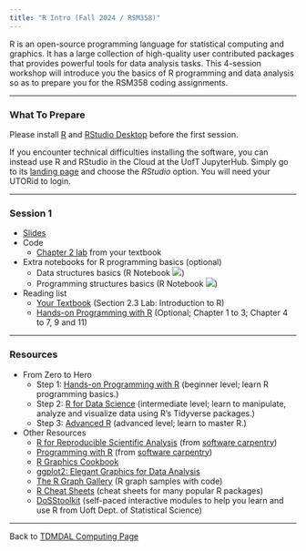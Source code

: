 ```yaml
---
title: "R Intro (Fall 2024 / RSM358)"
---
```


R is an open-source programming language for statistical computing and graphics. It has a large collection of high-quality user contributed packages that provides powerful tools for data analysis tasks. This 4-session workshop will introduce you the basics of R programming and data analysis so as to prepare you for the RSM358 coding assignments.

------------------------------------------------------------------------

### What To Prepare

Please install [R](https://www.r-project.org/) and [RStudio Desktop](https://rstudio.com/products/rstudio/download/) before the first session.

If you encounter technical difficulties installing the software, you can instead use R and RStudio in the Cloud at the UofT JupyterHub. Simply go to its [landing page](https://datatools.utoronto.ca/) and choose the *RStudio* option. You will need your UTORid to login.

------------------------------------------------------------------------

### Session 1

-   [Slides](r_intro_part1.pdf)
-   Code
    -   [Chapter 2 lab](https://www.statlearning.com/resources-second-edition) from your textbook
-   Extra notebooks for R programming basics (optional)
    -   Data structures basics (R Notebook [![](colab-badge.svg)](https://colab.research.google.com/github/tdmdal/r-intro-2024-fall/blob/master/docs/R_Basic_Data_Structures.ipynb))
    -   Programming structures basics (R Notebook [![](colab-badge.svg)](https://colab.research.google.com/github/tdmdal/r-intro-2024-fall/blob/master/docs/R_Basic_Programming_Structures.ipynb))
-   Reading list
    -   [Your Textbook](https://www.statlearning.com/) (Section 2.3 Lab: Introduction to R)
    -   [Hands-on Programming with R](https://rstudio-education.github.io/hopr/) (Optional; Chapter 1 to 3; Chapter 4 to 7, 9 and 11)

------------------------------------------------------------------------

### Resources

-   From Zero to Hero
    -   Step 1: [Hands-on Programming with R](https://rstudio-education.github.io/hopr/) (beginner level; learn R programming basics.)
    -   Step 2: [R for Data Science](https://r4ds.hadley.nz/) (intermediate level; learn to manipulate, analyze and visualize data using R's Tidyverse packages.)
    -   Step 3: [Advanced R](https://adv-r.hadley.nz/) (advanced level; learn to master R.)
-   Other Resources
    -   [R for Reproducible Scientific Analysis](https://swcarpentry.github.io/r-novice-gapminder/) (from [software carpentry](https://software-carpentry.org/))
    -   [Programming with R](https://swcarpentry.github.io/r-novice-inflammation/) (from [software carpentry](https://software-carpentry.org/))
    -   [R Graphics Cookbook](https://r-graphics.org/)
    -   [ggplot2: Elegant Graphics for Data Analysis](https://ggplot2-book.org/)
    -   [The R Graph Gallery](https://www.r-graph-gallery.com/) (R graph samples with code)
    -   [R Cheat Sheets](https://www.rstudio.com/resources/cheatsheets/) (cheat sheets for many popular R packages)
    -   [DoSStoolkit](https://dosstoolkit.com/) (self-paced interactive modules to help you learn and use R from Uoft Dept. of Statistical Science)

------------------------------------------------------------------------

Back to [TDMDAL Computing Page](https://tdmdal.github.io/)
